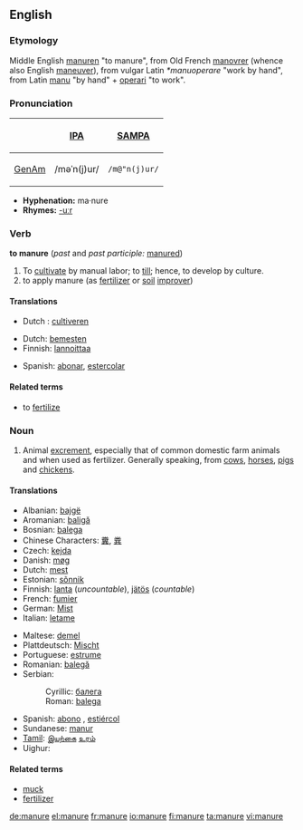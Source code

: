 ==English==

===Etymology===
Middle English [[manuren]] "to manure", from Old French [[manovrer]] (whence also English [[maneuver]]), from vulgar Latin ''*manuoperare'' "work by hand", from Latin [[manus|manu]] "by hand" + [[operari]] "to work".

===Pronunciation===
{| border=1 cellpadding=5
! !! [[w:International Phonetic Alphabet|IPA]] !! [[w:SAMPA|SAMPA]]
|-
! [[GenAm]]
| /məˈn(j)ur/ || <tt>/m@"n(j)ur/</tt>
|}

*'''Hyphenation:''' ma·nure
*'''Rhymes:''' [[Rhymes:English:-uːr|-uːr]]

===Verb===
{{en-verb|manur|es}}
'''to manure''' (''past'' and ''past participle:'' [[manured]])

# To [[cultivate]] by manual labor; to [[till]]; hence, to develop by culture.
# to apply manure (as [[fertilizer]] or [[soil]] [[improver]])

====Translations====
{{trans-top|Cultivate by manual labor}}
*Dutch : [[cultiveren]]
{{trans-mid}}
{{trans-bottom}}

{{trans-top|Apply manure}}
*Dutch: [[bemesten]]
*Finnish: [[lannoittaa]]
{{trans-mid}}
*Spanish: [[abonar]], [[estercolar]]
{{trans-bottom}}

====Related terms====
*to [[fertilize]]

===Noun===
{{en-noun|-}}

# Animal [[excrement]], especially that of common domestic farm animals and when used as fertilizer. Generally speaking, from [[cow]]s, [[horse]]s, [[pig]]s and [[chicken]]s.

====Translations====
{{trans-top|excrement}}
*Albanian: [[bajgë]]
*Aromanian: [[baligă]]
*Bosnian: [[balega]] {{f}}
*Chinese Characters: [[糞]], [[粪]]
*Czech: [[kejda]]
*Danish: [[møg]]
*Dutch: [[mest]] {{m}}
*Estonian: [[sõnnik]]
*Finnish: [[lanta]] (''uncountable''), [[jätös]] (''countable'')
*French: [[fumier]] {{m}}
*German: [[Mist]] {{m}}
*Italian: [[letame]]
{{trans-mid}}
*Maltese: [[demel]] {{m}}
*Plattdeutsch: [[Mischt]] {{m}}
*Portuguese: [[estrume]] {{m}}
*Romanian: [[balegă]] {{f}}
*Serbian:
*:Cyrillic: [[балега]] {{f}}
*:Roman: [[balega]] {{f}}
*Spanish: [[abono]] {{m}}, [[estiércol]] {{m}}
*Sundanese: [[manur]]
*[[Tamil]]: [[இயற்கை]] [[உரம்]]
*Uighur: {{FAchar|[[چىلە]]}}
{{trans-bottom}}

====Related terms====
*[[muck]]
*[[fertilizer]]

[[de:manure]]
[[el:manure]]
[[fr:manure]]
[[io:manure]]
[[fi:manure]]
[[ta:manure]]
[[vi:manure]]